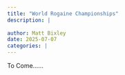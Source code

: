 ---
title: "World Rogaine Championships"
description: |
  
author: Matt Bixley
date: 2025-07-07
categories: |
---

To Come......
